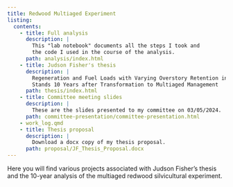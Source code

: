 ```yaml
---
title: Redwood Multiaged Experiment 
listing:
  contents:
    - title: Full analysis
      description: |
        This "lab notebook" documents all the steps I took and
        the code I used in the course of the analysis.
      path: analysis/index.html 
    - title: Judson Fisher's thesis
      description: |
        Regeneration and Fuel Loads with Varying Overstory Retention in Redwood
        Stands 10 Years after Transformation to Multiaged Management
      path: thesis/index.html
    - title: Committee meeting slides
      description: |
        These are the slides presented to my committee on 03/05/2024. 
      path: committee-presentation/committee-presentation.html
    - work_log.qmd
    - title: Thesis proposal
      description: |
        Download a docx copy of my thesis proposal.
      path: proposal/JF_Thesis_Proposal.docx
---
```


Here you will find various projects associated with Judson Fisher's thesis and
the 10-year analysis of the multiaged redwood silvicultural experiment.


